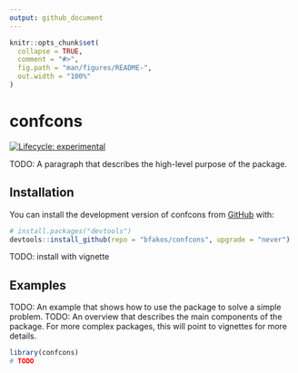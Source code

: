 ```yaml
---
output: github_document
---
```


<!-- README.md is generated from README.Rmd. Please edit that file -->

```r
knitr::opts_chunk$set(
  collapse = TRUE,
  comment = "#>",
  fig.path = "man/figures/README-",
  out.width = "100%"
)
```

# confcons

<!-- badges: start -->
[![Lifecycle: experimental](https://img.shields.io/badge/lifecycle-experimental-orange.svg)](https://lifecycle.r-lib.org/articles/stages.html#experimental)
<!-- badges: end -->

TODO: A paragraph that describes the high-level purpose of the package.

## Installation

You can install the development version of confcons from [GitHub](https://github.com/) with:

``` r
# install.packages("devtools")
devtools::install_github(repo = "bfakos/confcons", upgrade = "never")
```

TODO: install with vignette

## Examples

TODO: An example that shows how to use the package to solve a simple problem.
TODO: An overview that describes the main components of the package. For more complex packages, this will point to vignettes for more details.

```r
library(confcons)
# TODO
```


